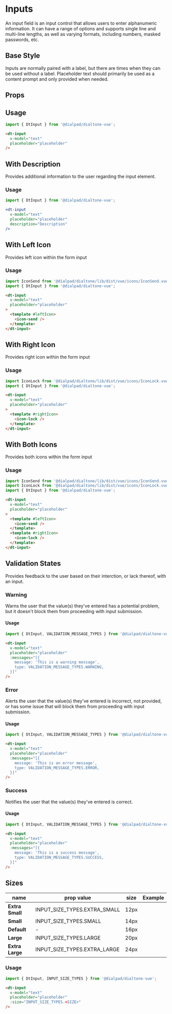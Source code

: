 
# Inputs

<Subtitle>
  An input field is an input control that allows users to enter alphanumeric information. It can have a range of options
  and supports single line and multi-line lengths, as well as varying formats, including numbers, masked passwords, etc.
</Subtitle>

## Base Style

Inputs are normally paired with a label, but there are times when they can be used without a label.
Placeholder text should primarily be used as a content prompt and only provided when needed.

<Canvas>
  <Story id="forms-input--default" />
</Canvas>

## Props

<ArgsTable of={DtInput} />

## Usage

```js
import { DtInput } from '@dialpad/dialtone-vue';
```

```html
<dt-input
  v-model="text"
  placeholder="placeholder"
/>
```

## With Description

Provides additional information to the user regarding the input element.

<Canvas>
  <Story id="forms-input--with-description" />
</Canvas>

### Usage

```js
import { DtInput } from '@dialpad/dialtone-vue';
```

```jsx
<dt-input
  v-model="text"
  placeholder="placeholder"
  description="Description"
/>
```

## With Left Icon

Provides left icon within the form input

<Canvas>
  <Story id="forms-input--with-left-icon" />
</Canvas>

### Usage

```js
import IconSend from '@dialpad/dialtone/lib/dist/vue/icons/IconSend.vue';
import { DtInput } from '@dialpad/dialtone-vue';
```

```html
<dt-input
  v-model="text"
  placeholder="placeholder"
>
  <template #leftIcon>
    <icon-send />
  </template>
</dt-input>
```

## With Right Icon

Provides right icon within the form input

<Canvas>
  <Story id="forms-input--with-right-icon" />
</Canvas>

### Usage

```js
import IconLock from '@dialpad/dialtone/lib/dist/vue/icons/IconLock.vue';
import { DtInput } from '@dialpad/dialtone-vue';
```

```html
<dt-input
  v-model="text"
  placeholder="placeholder"
>
  <template #rightIcon>
    <icon-lock />
  </template>
</dt-input>
```

## With Both Icons

Provides both icons within the form input

<Canvas>
  <Story id="forms-input--with-both-icons" />
</Canvas>

### Usage

```js
import IconSend from '@dialpad/dialtone/lib/dist/vue/icons/IconSend.vue';
import IconLock from '@dialpad/dialtone/lib/dist/vue/icons/IconLock.vue';
import { DtInput } from '@dialpad/dialtone-vue';
```

```html
<dt-input
  v-model="text"
  placeholder="placeholder"
>
  <template #leftIcon>
    <icon-send />
  </template>
  <template #rightIcon>
    <icon-lock />
  </template>
</dt-input>
```

## Validation States

Provides feedback to the user based on their interction, or lack thereof, with an input.

### Warning

Warns the user that the value(s) they've entered has a potential problem,
but it doesn't block them from proceeding with input submission.

<Canvas>
  <Story id="forms-input--with-warn" />
</Canvas>

#### Usage

```js
import { DtInput, VALIDATION_MESSAGE_TYPES } from '@dialpad/dialtone-vue';
```

```html
<dt-input
  v-model="text"
  placeholder="placeholder"
  :messages="[{
    message: 'This is a warning message',
    type: VALIDATION_MESSAGE_TYPES.WARNING,
  }]"
/>
```

### Error

Alerts the user that the value(s) they've entered is incorrect,
not provided, or has some issue that will block them from proceeding with input submission.

<Canvas>
  <Story id="forms-input--with-error" />
</Canvas>

#### Usage

```js
import { DtInput, VALIDATION_MESSAGE_TYPES } from '@dialpad/dialtone-vue';
```

```html
<dt-input
  v-model="text"
  placeholder="placeholder"
  :messages="[{
    message: 'This is an error message',
    type: VALIDATION_MESSAGE_TYPES.ERROR,
  }]"
/>
```

### Success

Notifies the user that the value(s) they've entered is correct.

<Canvas>
  <Story id="forms-input--with-success" />
</Canvas>

#### Usage

```js
import { DtInput, VALIDATION_MESSAGE_TYPES } from '@dialpad/dialtone-vue';
```

```html
<dt-input
  v-model="text"
  placeholder="placeholder"
  :messages="[{
    message: 'This is a success message',
    type: VALIDATION_MESSAGE_TYPES.SUCCESS,
  }]"
/>
```

## Sizes

|name           |prop value                     |size|Example                                |
|---            |---                            |--- |---                                    |
|**Extra Small**|INPUT_SIZE_TYPES.EXTRA_SMALL   |12px|<Story id="forms-input--extra-small" />|
|**Small**      |INPUT_SIZE_TYPES.SMALL         |14px|<Story id="forms-input--small" />      |
|**Default**    |-                              |16px|<Story id="forms-input--default" />    |
|**Large**      |INPUT_SIZE_TYPES.LARGE         |20px|<Story id="forms-input--large" />      |
|**Extra Large**|INPUT_SIZE_TYPES.EXTRA_LARGE   |24px|<Story id="forms-input--extra-large" />|

### Usage

```js
import { DtInput, INPUT_SIZE_TYPES } from '@dialpad/dialtone-vue';
```

```html
<dt-input
  v-model="text"
  placeholder="placeholder"
  :size="INPUT_SIZE_TYPES.<SIZE>"
/>
```
